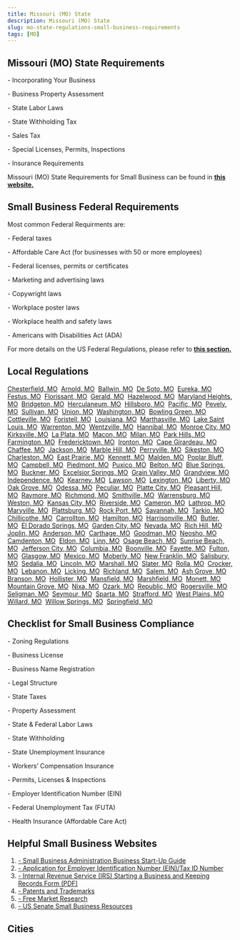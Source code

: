 ```yaml
---
title: Missouri (MO) State
description: Missouri (MO) State
slug: mo-state-regulations-small-business-requirements
tags: [MO]
---
```



<PostMeta category="business-compliance" />

**Missouri (MO) State Requirements**
------------------------------------

\- Incorporating Your Business

\- Business Property Assessment

\- State Labor Laws

\- State Withholding Tax

\- Sales Tax

\- Special Licenses, Permits, Inspections

\- Insurance Requirements

Missouri (MO) State Requirements for Small Business can be found in **[this website.](https://www.sos.mo.gov/business/outreach/starting_steps)**

**Small Business Federal Requirements**
---------------------------------------

Most common Federal Requirments are:

\- Federal taxes

\- Affordable Care Act (for businesses with 50 or more employees)

\- Federal licenses, permits or certificates

\- Marketing and advertising laws

\- Copywright laws

\- Workplace poster laws

\- Workplace health and safety laws

\- Americans with Disabilities Act (ADA)

For more details on the US Federal Regulations, please refer to **[this section.](../federal-regulations/)**

Local Regulations
------------------------
[Chesterfield, MO](/chesterfield-mo-small-business-requirements)  [Arnold, MO](/arnold-mo-small-business-requirements)  [Ballwin, MO](/ballwin-mo-small-business-requirements)  [De Soto, MO](/desoto-mo-small-business-requirements)  [Eureka, MO](/eureka-mo-small-business-requirements)  [Festus, MO](/festus-mo-small-business-requirements)  [Florissant, MO](/florissant-mo-small-business-requirements)  [Gerald, MO](/gerald-mo-small-business-requirements)  [Hazelwood, MO](/hazelwood-mo-small-business-requirements)  [Maryland Heights, MO](/marylandheights-mo-small-business-requirements)  [Bridgeton, MO](/bridgeton-mo-small-business-requirements)  [Herculaneum, MO](/herculaneum-mo-small-business-requirements)  [Hillsboro, MO](/hillsboro-mo-small-business-requirements)  [Pacific, MO](/pacific-mo-small-business-requirements)  [Pevely, MO](/pevely-mo-small-business-requirements)  [Sullivan, MO](/sullivan-mo-small-business-requirements)  [Union, MO](/union-mo-small-business-requirements)  [Washington, MO](/washington-mo-small-business-requirements)  [Bowling Green, MO](/bowlinggreen-mo-small-business-requirements)  [Cottleville, MO](/cottleville-mo-small-business-requirements)  [Foristell, MO](/foristell-mo-small-business-requirements)  [Louisiana, MO](/louisiana-mo-small-business-requirements)  [Marthasville, MO](/marthasville-mo-small-business-requirements)  [Lake Saint Louis, MO](/lakesaintlouis-mo-small-business-requirements)  [Warrenton, MO](/warrenton-mo-small-business-requirements)  [Wentzville, MO](/wentzville-mo-small-business-requirements)  [Hannibal, MO](/hannibal-mo-small-business-requirements)  [Monroe City, MO](/monroecity-mo-small-business-requirements)  [Kirksville, MO](/kirksville-mo-small-business-requirements)  [La Plata, MO](/laplata-mo-small-business-requirements)  [Macon, MO](/macon-mo-small-business-requirements)  [Milan, MO](/milan-mo-small-business-requirements)  [Park Hills, MO](/parkhills-mo-small-business-requirements)  [Farmington, MO](/farmington-mo-small-business-requirements)  [Fredericktown, MO](/fredericktown-mo-small-business-requirements)  [Ironton, MO](/ironton-mo-small-business-requirements)  [Cape Girardeau, MO](/capegirardeau-mo-small-business-requirements)  [Chaffee, MO](/chaffee-mo-small-business-requirements)  [Jackson, MO](/jackson-mo-small-business-requirements)  [Marble Hill, MO](/marblehill-mo-small-business-requirements)  [Perryville, MO](/perryville-mo-small-business-requirements)  [Sikeston, MO](/sikeston-mo-small-business-requirements)  [Charleston, MO](/charleston-mo-small-business-requirements)  [East Prairie, MO](/eastprairie-mo-small-business-requirements)  [Kennett, MO](/kennett-mo-small-business-requirements)  [Malden, MO](/malden-mo-small-business-requirements)  [Poplar Bluff, MO](/poplarbluff-mo-small-business-requirements)  [Campbell, MO](/campbell-mo-small-business-requirements)  [Piedmont, MO](/piedmont-mo-small-business-requirements)  [Puxico, MO](/puxico-mo-small-business-requirements)  [Belton, MO](/belton-mo-small-business-requirements)  [Blue Springs, MO](/bluesprings-mo-small-business-requirements)  [Buckner, MO](/buckner-mo-small-business-requirements)  [Excelsior Springs, MO](/excelsiorsprings-mo-small-business-requirements)  [Grain Valley, MO](/grainvalley-mo-small-business-requirements)  [Grandview, MO](/grandview-mo-small-business-requirements)  [Independence, MO](/independence-mo-small-business-requirements)  [Kearney, MO](/kearney-mo-small-business-requirements)  [Lawson, MO](/lawson-mo-small-business-requirements)  [Lexington, MO](/lexington-mo-small-business-requirements)  [Liberty, MO](/liberty-mo-small-business-requirements)  [Oak Grove, MO](/oakgrove-mo-small-business-requirements)  [Odessa, MO](/odessa-mo-small-business-requirements)  [Peculiar, MO](/peculiar-mo-small-business-requirements)  [Platte City, MO](/plattecity-mo-small-business-requirements)  [Pleasant Hill, MO](/pleasanthill-mo-small-business-requirements)  [Raymore, MO](/raymore-mo-small-business-requirements)  [Richmond, MO](/richmond-mo-small-business-requirements)  [Smithville, MO](/smithville-mo-small-business-requirements)  [Warrensburg, MO](/warrensburg-mo-small-business-requirements)  [Weston, MO](/weston-mo-small-business-requirements)  [Kansas City, MO](/kansascity-mo-small-business-requirements)  [Riverside, MO](/riverside-mo-small-business-requirements)  [Cameron, MO](/cameron-mo-small-business-requirements)  [Lathrop, MO](/lathrop-mo-small-business-requirements)  [Maryville, MO](/maryville-mo-small-business-requirements)  [Plattsburg, MO](/plattsburg-mo-small-business-requirements)  [Rock Port, MO](/rockport-mo-small-business-requirements)  [Savannah, MO](/savannah-mo-small-business-requirements)  [Tarkio, MO](/tarkio-mo-small-business-requirements)  [Chillicothe, MO](/chillicothe-mo-small-business-requirements)  [Carrollton, MO](/carrollton-mo-small-business-requirements)  [Hamilton, MO](/hamilton-mo-small-business-requirements)  [Harrisonville, MO](/harrisonville-mo-small-business-requirements)  [Butler, MO](/butler-mo-small-business-requirements)  [El Dorado Springs, MO](/eldoradosprings-mo-small-business-requirements)  [Garden City, MO](/gardencity-mo-small-business-requirements)  [Nevada, MO](/nevada-mo-small-business-requirements)  [Rich Hill, MO](/richhill-mo-small-business-requirements)  [Joplin, MO](/joplin-mo-small-business-requirements)  [Anderson, MO](/anderson-mo-small-business-requirements)  [Carthage, MO](/carthage-mo-small-business-requirements)  [Goodman, MO](/goodman-mo-small-business-requirements)  [Neosho, MO](/neosho-mo-small-business-requirements)  [Camdenton, MO](/camdenton-mo-small-business-requirements)  [Eldon, MO](/eldon-mo-small-business-requirements)  [Linn, MO](/linn-mo-small-business-requirements)  [Osage Beach, MO](/osagebeach-mo-small-business-requirements)  [Sunrise Beach, MO](/sunrisebeach-mo-small-business-requirements)  [Jefferson City, MO](/jeffersoncity-mo-small-business-requirements)  [Columbia, MO](/columbia-mo-small-business-requirements)  [Boonville, MO](/boonville-mo-small-business-requirements)  [Fayette, MO](/fayette-mo-small-business-requirements)  [Fulton, MO](/fulton-mo-small-business-requirements)  [Glasgow, MO](/glasgow-mo-small-business-requirements)  [Mexico, MO](/mexico-mo-small-business-requirements)  [Moberly, MO](/moberly-mo-small-business-requirements)  [New Franklin, MO](/newfranklin-mo-small-business-requirements)  [Salisbury, MO](/salisbury-mo-small-business-requirements)  [Sedalia, MO](/sedalia-mo-small-business-requirements)  [Lincoln, MO](/lincoln-mo-small-business-requirements)  [Marshall, MO](/marshall-mo-small-business-requirements)  [Slater, MO](/slater-mo-small-business-requirements)  [Rolla, MO](/rolla-mo-small-business-requirements)  [Crocker, MO](/crocker-mo-small-business-requirements)  [Lebanon, MO](/lebanon-mo-small-business-requirements)  [Licking, MO](/licking-mo-small-business-requirements)  [Richland, MO](/richland-mo-small-business-requirements)  [Salem, MO](/salem-mo-small-business-requirements)  [Ash Grove, MO](/ashgrove-mo-small-business-requirements)  [Branson, MO](/branson-mo-small-business-requirements)  [Hollister, MO](/hollister-mo-small-business-requirements)  [Mansfield, MO](/mansfield-mo-small-business-requirements)  [Marshfield, MO](/marshfield-mo-small-business-requirements)  [Monett, MO](/monett-mo-small-business-requirements)  [Mountain Grove, MO](/mountaingrove-mo-small-business-requirements)  [Nixa, MO](/nixa-mo-small-business-requirements)  [Ozark, MO](/ozark-mo-small-business-requirements)  [Republic, MO](/republic-mo-small-business-requirements)  [Rogersville, MO](/rogersville-mo-small-business-requirements)  [Seligman, MO](/seligman-mo-small-business-requirements)  [Seymour, MO](/seymour-mo-small-business-requirements)  [Sparta, MO](/sparta-mo-small-business-requirements)  [Strafford, MO](/strafford-mo-small-business-requirements)  [West Plains, MO](/westplains-mo-small-business-requirements)  [Willard, MO](/willard-mo-small-business-requirements)  [Willow Springs, MO](/willowsprings-mo-small-business-requirements)  [Springfield, MO](/springfield-mo-small-business-requirements)

Checklist for Small Business Compliance
---------------------------------------

\- Zoning Regulations

\- Business License

\- Business Name Registration

\- Legal Structure

\- State Taxes

\- Property Assessment

\- State & Federal Labor Laws

\- State Withholding

\- State Unemployment Insurance

\- Workers’ Compensation Insurance

\- Permits, Licenses & Inspections

\- Employer Identification Number (EIN)

\- Federal Unemployment Tax (FUTA)

\- Health Insurance (Affordable Care Act)

Helpful Small Business Websites
-------------------------------

1.  [\- Small Business Administration Business Start-Up Guide](https://www.sba.gov/business-guide)
2.  [\- Application for Employer Identification Number (EIN)/Tax ID Number](https://www.irs.gov/businesses/small-businesses-self-employed/apply-for-an-employer-identification-number-ein-online)
3.  [\- Internal Revenue Service (IRS) Starting a Business and Keeping Records Form (PDF)](https://www.irs.gov/pub/irs-pdf/p583.pdf)
4.  [\- Patents and Trademarks](https://www.uspto.gov/)
5.  [\- Free Market Research](https://www.sba.gov/blogs/)
6.  [\- US Senate Small Business Resources](https://www.sbc.senate.gov/public/index.cfm/resources)

Cities
-----------------------------------------

